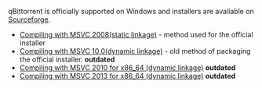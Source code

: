 qBittorrent is officially supported on Windows and installers are available on [http://sourceforge.net/projects/qbittorrent/files/qbittorrent-win32/ Sourceforge].

* [[Compiling with MSVC 2008(static linkage)]] - method used for the official installer
* [[Compiling with MSVC 10.0(dynamic linkage)]] - old method of packaging the official installer. '''outdated'''
* [[Compiling with MSVC 2010 for x86_64 (dynamic linkage)]] '''outdated'''
* [[Compiling with MSVC 2013 for x86_64 (dynamic linkage)]] '''outdated'''